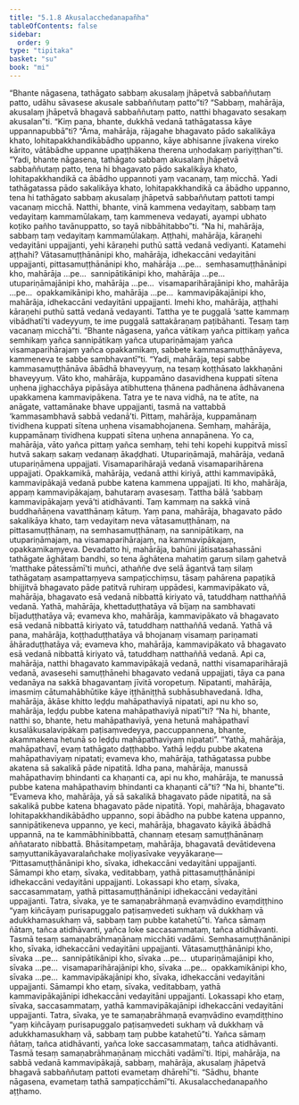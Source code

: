 ```yaml
---
title: "5.1.8 Akusalacchedanapañha"
tableOfContents: false
sidebar:
  order: 9
type: "tipitaka"
basket: "su"
book: "mi"
---
```



<DynamicBreadcrumb />

<Division number="127" book="mi">

<Paragraph number="650" book="mi">
“Bhante nāgasena, tathāgato sabbaṃ akusalaṃ jhāpetvā sabbaññutaṃ patto, udāhu sāvasese akusale sabbaññutaṃ patto”ti? “Sabbaṃ, mahārāja, akusalaṃ jhāpetvā bhagavā sabbaññutaṃ patto, natthi bhagavato sesakaṃ akusalan”ti.
</Paragraph>

<Paragraph number="651" book="mi">
“Kiṃ pana, bhante, dukkhā vedanā tathāgatassa kāye uppannapubbā”ti? “Āma, mahārāja, rājagahe bhagavato pādo sakalikāya khato, lohitapakkhandikābādho uppanno, kāye abhisanne jīvakena vireko kārito, vātābādhe uppanne upaṭṭhākena therena uṇhodakaṃ pariyiṭṭhan”ti.
</Paragraph>

<Paragraph number="652" book="mi">
“Yadi, bhante nāgasena, tathāgato sabbaṃ akusalaṃ jhāpetvā sabbaññutaṃ patto, tena hi bhagavato pādo sakalikāya khato, lohitapakkhandikā ca ābādho uppannoti yaṃ vacanaṃ, taṃ micchā. Yadi tathāgatassa pādo sakalikāya khato, lohitapakkhandikā ca ābādho uppanno, tena hi tathāgato sabbaṃ akusalaṃ jhāpetvā sabbaññutaṃ pattoti tampi vacanaṃ micchā. Natthi, bhante, vinā kammena vedayitaṃ, sabbaṃ taṃ vedayitaṃ kammamūlakaṃ, taṃ kammeneva vedayati, ayampi ubhato koṭiko pañho tavānuppatto, so tayā nibbāhitabbo”ti.
</Paragraph>

<Paragraph number="653" book="mi">
“Na hi, mahārāja, sabbaṃ taṃ vedayitaṃ kammamūlakaṃ. Aṭṭhahi, mahārāja, kāraṇehi vedayitāni uppajjanti, yehi kāraṇehi puthū sattā vedanā vediyanti. Katamehi aṭṭhahi? Vātasamuṭṭhānānipi kho, mahārāja, idhekaccāni vedayitāni uppajjanti, pittasamuṭṭhānānipi kho, mahārāja …pe…  semhasamuṭṭhānānipi kho, mahārāja …pe…  sannipātikānipi kho, mahārāja …pe…  utupariṇāmajānipi kho, mahārāja …pe…  visamaparihārajānipi kho, mahārāja …pe…  opakkamikānipi kho, mahārāja …pe…  kammavipākajānipi kho, mahārāja, idhekaccāni vedayitāni uppajjanti. Imehi kho, mahārāja, aṭṭhahi kāraṇehi puthū sattā vedanā vedayanti. Tattha ye te puggalā ‘satte kammaṃ vibādhatī’ti vadeyyuṃ, te ime puggalā sattakāraṇaṃ paṭibāhanti. Tesaṃ taṃ vacanaṃ micchā”ti. “Bhante nāgasena, yañca vātikaṃ yañca pittikaṃ yañca semhikaṃ yañca sannipātikaṃ yañca utupariṇāmajaṃ yañca visamaparihārajaṃ yañca opakkamikaṃ, sabbete kammasamuṭṭhānāyeva, kammeneva te sabbe sambhavantī”ti.
</Paragraph>

<Paragraph number="654" book="mi">
“Yadi, mahārāja, tepi sabbe kammasamuṭṭhānāva ābādhā bhaveyyuṃ, na tesaṃ koṭṭhāsato lakkhaṇāni bhaveyyuṃ. Vāto kho, mahārāja, kuppamāno dasavidhena kuppati sītena uṇhena jighacchāya pipāsāya atibhuttena ṭhānena padhānena ādhāvanena upakkamena kammavipākena. Tatra ye te nava vidhā, na te atīte, na anāgate, vattamānake bhave uppajjanti, tasmā na vattabbā ‘kammasambhavā sabbā vedanā’ti. Pittaṃ, mahārāja, kuppamānaṃ tividhena kuppati sītena uṇhena visamabhojanena. Semhaṃ, mahārāja, kuppamānaṃ tividhena kuppati sītena uṇhena annapānena. Yo ca, mahārāja, vāto yañca pittaṃ yañca semhaṃ, tehi tehi kopehi kuppitvā missī hutvā sakaṃ sakaṃ vedanaṃ ākaḍḍhati. Utupariṇāmajā, mahārāja, vedanā utupariṇāmena uppajjati. Visamaparihārajā vedanā visamaparihārena uppajjati. Opakkamikā, mahārāja, vedanā atthi kiriyā, atthi kammavipākā, kammavipākajā vedanā pubbe katena kammena uppajjati. Iti kho, mahārāja, appaṃ kammavipākajaṃ, bahutaraṃ avasesaṃ. Tattha bālā ‘sabbaṃ kammavipākajaṃ yevā’ti atidhāvanti. Taṃ kammaṃ na sakkā vinā buddhañāṇena vavatthānaṃ kātuṃ.
</Paragraph>

<Paragraph number="655" book="mi">
Yaṃ pana, mahārāja, bhagavato pādo sakalikāya khato, taṃ vedayitaṃ neva vātasamuṭṭhānaṃ, na pittasamuṭṭhānaṃ, na semhasamuṭṭhānaṃ, na sannipātikaṃ, na utupariṇāmajaṃ, na visamaparihārajaṃ, na kammavipākajaṃ, opakkamikaṃyeva. Devadatto hi, mahārāja, bahūni jātisatasahassāni tathāgate āghātaṃ bandhi, so tena āghātena mahatiṃ garuṃ silaṃ gahetvā ‘matthake pātessāmī’ti muñci, athaññe dve selā āgantvā taṃ silaṃ tathāgataṃ asampattaṃyeva sampaṭicchiṃsu, tāsaṃ pahārena papaṭikā bhijjitvā bhagavato pāde patitvā ruhiraṃ uppādesi, kammavipākato vā, mahārāja, bhagavato esā vedanā nibbattā kiriyato vā, tatuddhaṃ natthaññā vedanā.
</Paragraph>

<Paragraph number="656" book="mi">
Yathā, mahārāja, khettaduṭṭhatāya vā bījaṃ na sambhavati bījaduṭṭhatāya vā; evameva kho, mahārāja, kammavipākato vā bhagavato esā vedanā nibbattā kiriyato vā, tatuddhaṃ natthaññā vedanā.
</Paragraph>

<Paragraph number="657" book="mi">
Yathā vā pana, mahārāja, koṭṭhaduṭṭhatāya vā bhojanaṃ visamaṃ pariṇamati āhāraduṭṭhatāya vā; evameva kho, mahārāja, kammavipākato vā bhagavato esā vedanā nibbattā kiriyato vā, tatuddhaṃ natthaññā vedanā. Api ca, mahārāja, natthi bhagavato kammavipākajā vedanā, natthi visamaparihārajā vedanā, avasesehi samuṭṭhānehi bhagavato vedanā uppajjati, tāya ca pana vedanāya na sakkā bhagavantaṃ jīvitā voropetuṃ.
</Paragraph>

<Paragraph number="658" book="mi">
Nipatanti, mahārāja, imasmiṃ cātumahābhūtike kāye iṭṭhāniṭṭhā subhāsubhavedanā. Idha, mahārāja, ākāse khitto leḍḍu mahāpathaviyā nipatati, api nu kho so, mahārāja, leḍḍu pubbe katena mahāpathaviyā nipatī”ti? “Na hi, bhante, natthi so, bhante, hetu mahāpathaviyā, yena hetunā mahāpathavī kusalākusalavipākaṃ paṭisaṃvedeyya, paccuppannena, bhante, akammakena hetunā so leḍḍu mahāpathaviyaṃ nipatati”. “Yathā, mahārāja, mahāpathavī, evaṃ tathāgato daṭṭhabbo. Yathā leḍḍu pubbe akatena mahāpathaviyaṃ nipatati; evameva kho, mahārāja, tathāgatassa pubbe akatena sā sakalikā pāde nipatitā.
</Paragraph>

<Paragraph number="659" book="mi">
Idha pana, mahārāja, manussā mahāpathaviṃ bhindanti ca khaṇanti ca, api nu kho, mahārāja, te manussā pubbe katena mahāpathaviṃ bhindanti ca khaṇanti cā”ti? “Na hi, bhante”ti. “Evameva kho, mahārāja, yā sā sakalikā bhagavato pāde nipatitā, na sā sakalikā pubbe katena bhagavato pāde nipatitā. Yopi, mahārāja, bhagavato lohitapakkhandikābādho uppanno, sopi ābādho na pubbe katena uppanno, sannipātikeneva uppanno, ye keci, mahārāja, bhagavato kāyikā ābādhā uppannā, na te kammābhinibbattā, channaṃ etesaṃ samuṭṭhānānaṃ aññatarato nibbattā.
</Paragraph>

<Paragraph number="660" book="mi">
Bhāsitampetaṃ, mahārāja, bhagavatā devātidevena saṃyuttanikāyavaralañchake moḷiyasīvake veyyākaraṇe—
</Paragraph>

<Paragraph number="661" book="mi">
‘Pittasamuṭṭhānānipi kho, sīvaka, idhekaccāni vedayitāni uppajjanti. Sāmampi kho etaṃ, sīvaka, veditabbaṃ, yathā pittasamuṭṭhānānipi idhekaccāni vedayitāni uppajjanti. Lokassapi kho etaṃ, sīvaka, saccasammataṃ, yathā pittasamuṭṭhānānipi idhekaccāni vedayitāni uppajjanti. Tatra, sīvaka, ye te samaṇabrāhmaṇā evaṃvādino evaṃdiṭṭhino “yaṃ kiñcāyaṃ purisapuggalo paṭisaṃvedeti sukhaṃ vā dukkhaṃ vā adukkhamasukhaṃ vā, sabbaṃ taṃ pubbe katahetū”ti. Yañca sāmaṃ ñātaṃ, tañca atidhāvanti, yañca loke saccasammataṃ, tañca atidhāvanti. Tasmā tesaṃ samaṇabrāhmaṇānaṃ micchāti vadāmi.
</Paragraph>

<Paragraph number="662" book="mi">
Semhasamuṭṭhānānipi kho, sīvaka, idhekaccāni vedayitāni uppajjanti. Vātasamuṭṭhānānipi kho, sīvaka …pe…  sannipātikānipi kho, sīvaka …pe…  utupariṇāmajānipi kho, sīvaka …pe…  visamaparihārajānipi kho, sīvaka …pe…  opakkamikānipi kho, sīvaka …pe…  kammavipākajānipi kho, sīvaka, idhekaccāni vedayitāni uppajjanti. Sāmampi kho etaṃ, sīvaka, veditabbaṃ, yathā kammavipākajānipi idhekaccāni vedayitāni uppajjanti. Lokassapi kho etaṃ, sīvaka, saccasammataṃ, yathā kammavipākajānipi idhekaccāni vedayitāni uppajjanti. Tatra, sīvaka, ye te samaṇabrāhmaṇā evaṃvādino evaṃdiṭṭhino “yaṃ kiñcāyaṃ purisapuggalo paṭisaṃvedeti sukhaṃ vā dukkhaṃ vā adukkhamasukhaṃ vā, sabbaṃ taṃ pubbe katahetū”ti. Yañca sāmaṃ ñātaṃ, tañca atidhāvanti, yañca loke saccasammataṃ, tañca atidhāvanti. Tasmā tesaṃ samaṇabrāhmaṇānaṃ micchāti vadāmī’ti.
</Paragraph>

<Paragraph number="663" book="mi">
Itipi, mahārāja, na sabbā vedanā kammavipākajā, sabbaṃ, mahārāja, akusalaṃ jhāpetvā bhagavā sabbaññutaṃ pattoti evametaṃ dhārehī”ti. “Sādhu, bhante nāgasena, evametaṃ tathā sampaṭicchāmī”ti.

</Paragraph>
</Division>

<Paragraph number="664" type="center" book="mi">
Akusalacchedanapañho aṭṭhamo.
</Paragraph>